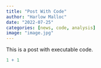 ```yaml
---
title: "Post With Code"
author: "Harlow Malloc"
date: "2022-07-25"
categories: [news, code, analysis]
image: "image.jpg"
---
```


This is a post with executable code.

```r
1 + 1
```
